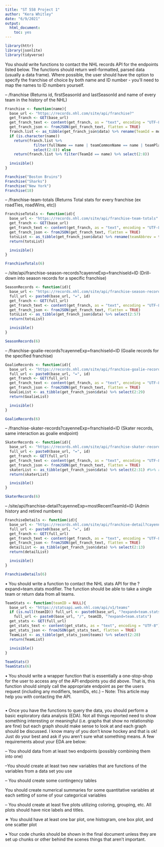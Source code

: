 ```yaml
---
title: "ST 558 Project 1"
author: "Kera Whitley"
date: "6/9/2021" 
output: 
  html_document:
    toc: yes
---
```


```r
library(httr)
library(jsonlite)
library(tidyverse)
```

You should write functions to contact the NHL records API for the endpoints listed below. The functions should return well-formatted, parsed data (usually a data frame). Where possible, the user should have the option to specify the franchise of choice by both name and ID number - you’ll need to map the names to ID numbers yourself.

– /franchise (Returns id, firstSeasonId and lastSeasonId and name of every team in the history of the NHL)
```r
Franchise <- function(name){
  base_url <- "https://records.nhl.com/site/api/franchise?"
  get_franch <- GET(base_url)
  get_franch_text <- content(get_franch, as = "text", encoding = "UTF-8")
  get_franch_json <- fromJSON(get_franch_text, flatten = TRUE)
  franch.list <- as_tibble(get_franch_json$data) %>% rename(TeamId = mostRecentTeamId)
  if (is.character(name)) 
    return(franch.list %>% 
             filter(fullName == name | teamCommonName == name | teamPlaceName == name) %>%
             select(2:8)) else
    return(franch.list %>% filter(TeamId == name) %>% select(2:8))
  
  invisible()
}

Franchise("Boston Bruins")
Franchise("Sharks")
Franchise("New York")
Franchise(18)
```

– /franchise-team-totals (Returns Total stats for every franchise (ex roadTies, roadWins, etc)) 
```r
FranchiseTotals <- function(id){
  base_url <- "https://records.nhl.com/site/api/franchise-team-totals"
  get_franch <- GET(base_url)
  get_franch_text <- content(get_franch, as = "text", encoding = "UTF-8")
  get_franch_json <- fromJSON(get_franch_text, flatten = TRUE)
  totsList <- as_tibble(get_franch_json$data) %>% rename(teamAbbrev = triCode) %>% select(2:30)
  return(totsList)

  invisible()
}

FranchiseTotals(6)
```

– /site/api/franchise-season-records?cayenneExp=franchiseId=ID (Drill-down into season records for a specific franchise)
```r
SeasonRecords <- function(id){
  base_url <- "https://records.nhl.com/site/api/franchise-season-records?cayenneExp=franchiseId"
  full_url <- paste0(base_url, "=", id)
  get_franch <- GET(full_url)
  get_franch_text <- content(get_franch, as = "text", encoding = "UTF-8")
  get_franch_json <- fromJSON(get_franch_text, flatten = TRUE)
  totsList <- as_tibble(get_franch_json$data) %>% select(2:57)
  return(totsList)

  invisible()
}

SeasonRecords(6)
```

– /franchise-goalie-records?cayenneExp=franchiseId=ID (Goalie records for the specified franchise) 
```r
GoalieRecords <- function(id){
  base_url <- "https://records.nhl.com/site/api/franchise-goalie-records?cayenneExp=franchiseId"
  full_url <- paste0(base_url, "=", id)
  get_franch <- GET(full_url)
  get_franch_text <- content(get_franch, as = "text", encoding = "UTF-8")
  get_franch_json <- fromJSON(get_franch_text, flatten = TRUE)
  GoalieList <- as_tibble(get_franch_json$data) %>% select(2:29) 
  return(GoalieList)

  invisible()
}

GoalieRecords(6)
```

– /franchise-skater-records?cayenneExp=franchiseId=ID (Skater records, same interaction as goalie endpoint)
```r
SkaterRecords <- function(id){
  base_url <- "https://records.nhl.com/site/api/franchise-skater-records?cayenneExp=franchiseId"
  full_url <- paste0(base_url, "=", id)
  get_franch <- GET(full_url)
  get_franch_text <- content(get_franch, as = "text", encoding = "UTF-8")
  get_franch_json <- fromJSON(get_franch_text, flatten = TRUE)
  skaterList <- as_tibble(get_franch_json$data) %>% select(2:31) #%>% rename(teamAbbrev = triCode)
  return(skaterList)

  invisible()
}

SkaterRecords(6)
```

– /site/api/franchise-detail?cayenneExp=mostRecentTeamId=ID (Admin history and retired numbers)
```r
FranchiseDetails <- function(id){
  base_url <- "https://records.nhl.com/site/api/franchise-detail?cayenneExp=mostRecentTeamId"
  full_url <- paste0(base_url, "=", id)
  get_franch <- GET(full_url)
  get_franch_text <- content(get_franch, as = "text", encoding = "UTF-8")
  get_franch_json <- fromJSON(get_franch_text, flatten = TRUE)
  detailList <- as_tibble(get_franch_json$data) %>% select(2:13)
  return(detailList)

  invisible()
}

FranchiseDetails(6)
```

• You should write a function to contact the NHL stats API for the ?expand=team.stats modifier. The function should be able to take a single team or return data from all teams.
```r
TeamStats <- function(teamID = NULL){
  base_url <- "https://statsapi.web.nhl.com/api/v1/teams"
  if (is.null(teamID)) full_url <- paste0(base_url, "?expand=team.stats") else
    full_url <- paste0(base_url, "/", teamID, "?expand=team.stats")
  get_stats <- GET(full_url)
  get_stats_text <- content(get_stats, as = "text", encoding = "UTF-8")
  get_stats_json <- fromJSON(get_stats_text, flatten = TRUE)
  TeamList <- as_tibble(get_stats_json$teams) %>% select(2:28)
  return(TeamList)
  
  invisible()
}

TeamStats()
TeamStats(6)
```

• You should write a wrapper function that is essentially a one-stop-shop for the user to access any of the API endpoints you did above. That is, this function should simply call the appropriate endpoint as per the users request (including any modifiers, teamIDs, etc.) – Note: This article may help you with contacting the API.
```r

```

• Once you have the functions to query the data, you should perform a basic exploratory data analysis (EDA). Not all things reported need to show something interesting or meaningful (i.e. graphs that show no relationship are fine) but each graph should make sense to look at and each graph should be discussed. I know many of you don’t know hockey and that is ok! Just do your best and ask if you aren’t sure what something means. A few requirements about your EDA are below: 

– You should data from at least two endpoints (possibly combining them into one) 

–You should create at least two new variables that are functions of the variables from a data set you use

– You should create some contingency tables

You should create numerical summaries for some quantitative variables at each setting of some of your categorical variables

– You should create at least five plots utilizing coloring, grouping, etc. All plots should have nice labels and titles.

∗ You should have at least one bar plot, one histogram, one box plot, and one scatter plot

• Your code chunks should be shown in the final document unless they are set up chunks or other behind
the scenes things that aren’t important.
